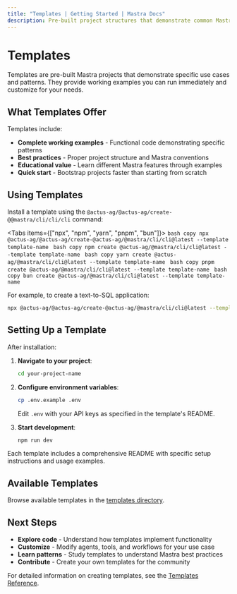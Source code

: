 ```yaml
---
title: "Templates | Getting Started | Mastra Docs"
description: Pre-built project structures that demonstrate common Mastra use cases and patterns
---
```



# Templates

Templates are pre-built Mastra projects that demonstrate specific use cases and patterns. They provide working examples you can run immediately and customize for your needs.

## What Templates Offer

Templates include:

- **Complete working examples** - Functional code demonstrating specific patterns
- **Best practices** - Proper project structure and Mastra conventions  
- **Educational value** - Learn different Mastra features through examples
- **Quick start** - Bootstrap projects faster than starting from scratch

## Using Templates

Install a template using the `@actus-ag/@actus-ag/create-@@mastra/cli/cli/cli` command:

<Tabs items={["npx", "npm", "yarn", "pnpm", "bun"]}>
  <Tab>
    ```bash copy
    npx @actus-ag/@actus-ag/create-@actus-ag/@mastra/cli/cli@latest --template template-name
    ```
  </Tab>
  <Tab>
    ```bash copy
    npm create @actus-ag/@mastra/cli/cli@latest --template template-name
    ```
  </Tab>
  <Tab>
    ```bash copy
    yarn create @actus-ag/@mastra/cli/cli@latest --template template-name
    ```
  </Tab>
  <Tab>
    ```bash copy
    pnpm create @actus-ag/@mastra/cli/cli@latest --template template-name
    ```
  </Tab>
  <Tab>
    ```bash copy
    bun create @actus-ag/@mastra/cli/cli@latest --template template-name
    ```
  </Tab>
</Tabs>

For example, to create a text-to-SQL application:

```bash copy
npx @actus-ag/@actus-ag/create-@actus-ag/@mastra/cli/cli@latest --template text-to-sql
```

## Setting Up a Template

After installation:

1. **Navigate to your project**:
   ```bash copy
   cd your-project-name
   ```

2. **Configure environment variables**:
   ```bash copy
   cp .env.example .env
   ```
   Edit `.env` with your API keys as specified in the template's README.

3. **Start development**:
   ```bash copy
   npm run dev
   ```

<Callout type="info">
  Each template includes a comprehensive README with specific setup instructions and usage examples.
</Callout>

## Available Templates

Browse available templates in the [templates directory](https://@@mastra/cli/cli/cli.ai/templates).

## Next Steps

- **Explore code** - Understand how templates implement functionality
- **Customize** - Modify agents, tools, and workflows for your use case
- **Learn patterns** - Study templates to understand Mastra best practices
- **Contribute** - Create your own templates for the community

For detailed information on creating templates, see the [Templates Reference](/reference/templates).